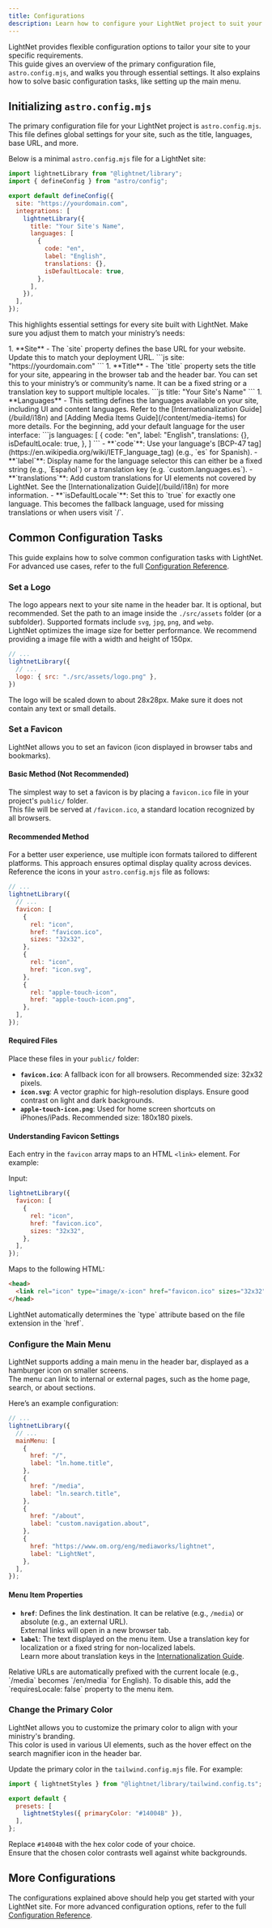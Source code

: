 ```yaml
---
title: Configurations
description: Learn how to configure your LightNet project to suit your needs.
---
```



LightNet provides flexible configuration options to tailor your site to your specific requirements.  
This guide gives an overview of the primary configuration file, `astro.config.mjs`, and walks you through essential settings. It also explains how to solve basic configuration tasks, like setting up the main menu.

## Initializing `astro.config.mjs`

The primary configuration file for your LightNet project is `astro.config.mjs`. This file defines global settings for your site, such as the title, languages, base URL, and more.

Below is a minimal `astro.config.mjs` file for a LightNet site:

```js title="astro.config.mjs"
import lightnetLibrary from "@lightnet/library";
import { defineConfig } from "astro/config";

export default defineConfig({
  site: "https://yourdomain.com", 
  integrations: [
    lightnetLibrary({
      title: "Your Site's Name", 
      languages: [
        {
          code: "en",
          label: "English",
          translations: {},
          isDefaultLocale: true,
        },
      ],
    }),
  ],
});
```


This highlights essential settings for every site built with LightNet. Make sure you adjust them to match your ministry’s needs:

<Steps>
1. **Site** - 
  The `site` property defines the base URL for your website. Update this to match your deployment URL.
   ```js
   site: "https://yourdomain.com"
   ```
1. **Title** - 
  The `title` property sets the title for your site, appearing in the browser tab and the header bar. You can set this to your ministry’s or community’s name. It can be a fixed string or a translation key to support multiple locales.
   ```js
   title: "Your Site's Name"
   ```
1. **Languages** - 
  This setting defines the languages available on your site, including UI and content languages. Refer to the [Internationalization Guide](/build/i18n) and [Adding Media Items Guide](/content/media-items) for more details.  
  For the beginning, add your default language for the user interface:
   ```js
   languages: [
      {
        code: "en",
        label: "English",
        translations: {},
        isDefaultLocale: true,
      },
    ]
    ```
    - **`code`**: Use your language's [BCP-47 tag](https://en.wikipedia.org/wiki/IETF_language_tag) (e.g., `es` for Spanish).
    - **`label`**: Display name for the language selector this can either be a fixed string (e.g., `Español`) or a translation key (e.g. `custom.languages.es`).
    - **`translations`**: Add custom translations for UI elements not covered by LightNet.  
      See the [Internationalization Guide](/build/i18n) for more information.
    - **`isDefaultLocale`**: Set this to `true` for exactly one language. This becomes the fallback language, used for missing translations or when users visit `/`.
</Steps>

## Common Configuration Tasks

This guide explains how to solve common configuration tasks with LightNet.  
For advanced use cases, refer to the full [Configuration Reference](/reference/configuration).

### Set a Logo

The logo appears next to your site name in the header bar. It is optional, but recommended.
Set the path to an image inside the `./src/assets` folder (or a subfolder). Supported formats include `svg`, `jpg`, `png`, and `webp`.  
LightNet optimizes the image size for better performance. We recommend providing a image file with a width and height of 150px.

```js title="astro.config.mjs" ins={4}
// ...
lightnetLibrary({
  // ...
  logo: { src: "./src/assets/logo.png" },
})
```
<Aside>
The logo will be scaled down to about 28x28px. Make sure it does not contain any text or small details.
</Aside>



### Set a Favicon

LightNet allows you to set an favicon (icon displayed in browser tabs and bookmarks).

#### Basic Method (Not Recommended)

The simplest way to set a favicon is by placing a `favicon.ico` file in your project's `public/` folder.  
This file will be served at `/favicon.ico`, a standard location recognized by all browsers.

#### Recommended Method

For a better user experience, use multiple icon formats tailored to different platforms. This approach ensures optimal display quality across devices. Reference the icons in your `astro.config.mjs` file as follows:

```js title="astro.config.mjs" ins={4-18}
// ...
lightnetLibrary({
  // ...
  favicon: [
    {
      rel: "icon",
      href: "favicon.ico",
      sizes: "32x32",
    },
    {
      rel: "icon",
      href: "icon.svg",
    },
    {
      rel: "apple-touch-icon",
      href: "apple-touch-icon.png",
    },
  ],
});
```

#### Required Files

Place these files in your `public/` folder:

- **`favicon.ico`**: A fallback icon for all browsers. Recommended size: 32x32 pixels.
- **`icon.svg`**: A vector graphic for high-resolution displays. Ensure good contrast on light and dark backgrounds.
- **`apple-touch-icon.png`**: Used for home screen shortcuts on iPhones/iPads. Recommended size: 180x180 pixels.

#### Understanding Favicon Settings

Each entry in the `favicon` array maps to an HTML `<link>` element. For example:

Input:

```js title="astro.config.mjs" {2-8}
lightnetLibrary({
  favicon: [
    {
      rel: "icon",
      href: "favicon.ico",
      sizes: "32x32",
    },
  ],
});
```

Maps to the following HTML:

```html {2}
<head>
  <link rel="icon" type="image/x-icon" href="favicon.ico" sizes="32x32" />
</head>
```

<Aside> 
LightNet automatically determines the `type` attribute based on the file extension in the `href`.
</Aside>


### Configure the Main Menu

LightNet supports adding a main menu in the header bar, displayed as a hamburger icon on smaller screens.  
The menu can link to internal or external pages, such as the home page, search, or about sections.

Here’s an example configuration:

```js title="astro.config.mjs" ins={4-21}
// ...
lightnetLibrary({
  // ...
  mainMenu: [
    {
      href: "/",
      label: "ln.home.title",
    },
    {
      href: "/media",
      label: "ln.search.title",
    },
    {
      href: "/about",
      label: "custom.navigation.about",
    },
    {
      href: "https://www.om.org/eng/mediaworks/lightnet",
      label: "LightNet",
    },
  ],
});
```

#### Menu Item Properties

- **`href`**: Defines the link destination. It can be relative (e.g., `/media`) or absolute (e.g., an external URL).  
  External links will open in a new browser tab.
- **`label`**: The text displayed on the menu item. Use a translation key for localization or a fixed string for non-localized labels.  
  Learn more about translation keys in the [Internationalization Guide](/build/i18n).

<Aside>
Relative URLs are automatically prefixed with the current locale (e.g., `/media` becomes `/en/media` for English).  
To disable this, add the `requiresLocale: false` property to the menu item.
</Aside>



### Change the Primary Color

LightNet allows you to customize the primary color to align with your ministry's branding.  
This color is used in various UI elements, such as the hover effect on the search magnifier icon in the header bar.

Update the primary color in the `tailwind.config.mjs` file. For example:

```js title="tailwind.config.mjs" {5}
import { lightnetStyles } from "@lightnet/library/tailwind.config.ts";

export default {
  presets: [
    lightnetStyles({ primaryColor: "#14004B" }),
  ],
};
```

Replace `#14004B` with the hex color code of your choice.  
Ensure that the chosen color contrasts well against white backgrounds.


## More Configurations 

The configurations explained above should help you get started with your LightNet site. For more advanced configuration options, refer to the full [Configuration Reference](/reference/configuration).
